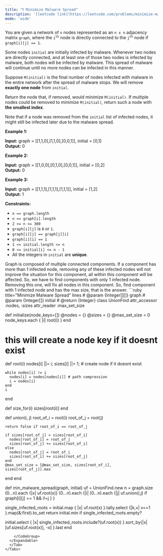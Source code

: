 ```yaml
---
title: "❗️ Minimize Malware Spread"
description: '[leetcode link](https://leetcode.com/problems/minimize-malware-spread/description/)'
mode: 'wide'
---
```

<Tabs>
  <Tab title="Question" icon="circle-question" iconType="regular">
    <Card>
      <p>You are given a network of <code>n</code> nodes represented as an <code>n x n</code> adjacency matrix <code>graph</code>, where the <code>i<sup>th</sup></code> node is directly connected to the <code>j<sup>th</sup></code> node if <code>graph[i][j] == 1</code>.</p>  <p>Some nodes <code>initial</code> are initially infected by malware. Whenever two nodes are directly connected, and at least one of those two nodes is infected by malware, both nodes will be infected by malware. This spread of malware will continue until no more nodes can be infected in this manner.</p>  <p>Suppose <code>M(initial)</code> is the final number of nodes infected with malware in the entire network after the spread of malware stops. We will remove <strong>exactly one node</strong> from <code>initial</code>.</p>  <p>Return the node that, if removed, would minimize <code>M(initial)</code>. If multiple nodes could be removed to minimize <code>M(initial)</code>, return such a node with <strong>the smallest index</strong>.</p>  <p>Note that if a node was removed from the <code>initial</code> list of infected nodes, it might still be infected later due to the malware spread.</p>   <p><strong class="example">Example 1:</strong></p> <strong>Input:</strong> graph = [[1,1,0],[1,1,0],[0,0,1]], initial = [0,1] <br/> <strong>Output:</strong> 0 <p><strong class="example">Example 2:</strong></p> <strong>Input:</strong> graph = [[1,0,0],[0,1,0],[0,0,1]], initial = [0,2] <br/> <strong>Output:</strong> 0 <p><strong class="example">Example 3:</strong></p> <strong>Input:</strong> graph = [[1,1,1],[1,1,1],[1,1,1]], initial = [1,2] <br/> <strong>Output:</strong> 1   <p><strong>Constraints:</strong></p>  <ul>  <li><code>n == graph.length</code></li>  <li><code>n == graph[i].length</code></li>  <li><code>2 &lt;= n &lt;= 300</code></li>  <li><code>graph[i][j]</code> is <code>0</code> or <code>1</code>.</li>  <li><code>graph[i][j] == graph[j][i]</code></li>  <li><code>graph[i][i] == 1</code></li>  <li><code>1 &lt;= initial.length &lt;= n</code></li>  <li><code>0 &lt;= initial[i] &lt;= n - 1</code></li>  <li>All the integers in <code>initial</code> are <strong>unique</strong>.</li> </ul> 
    </Card>
  </Tab>
  <Tab title="Solution" icon="lightbulb" iconType="regular" >
    <Card>
      Graph is composed of multiple connected components. If a component has more than 1 infected node, removing any of these infected nodes will not improve the situation for this component, all within this component will be affected. So, we have to find components with only 1 infected node. Removing this one, will fix all nodes in this component. So, find component with 1 infected node and has the max size, that is the answer.
</Card>
  <Expandable title="code">
    <CodeGroup dropdown>
```ruby title="Minimize Malware Spread" lines
# @param {Integer[][]} graph
# @param {Integer[]} initial
# @return {Integer}
class UnionFind
  attr_accessor :nodes, :sizes
  attr_reader :max_set_size

  def initialize(node_keys=[])
    @nodes = {}
    @sizes = {}
    @max_set_size = 0
    node_keys.each { |i| root(i) }
  end

  # this will create a node key if it doesnt exist
  def root(i)
    nodes[i] ||= i; sizes[i] ||= 1; # create node if it doesnt exist

    while nodes[i] != i
      nodes[i] = nodes[nodes[i]] # path compression
      i = nodes[i]
    end
    i
  end

  def size_for(i)
    sizes[root(i)]
  end

  def union(i, j)
    root_of_i = root(i)
    root_of_j = root(j)

    return false if root_of_i == root_of_j

    if sizes[root_of_j] > sizes[root_of_i]
      nodes[root_of_i] = root_of_j
      sizes[root_of_j] += sizes[root_of_i]
    else
      nodes[root_of_j] = root_of_i
      sizes[root_of_i] += sizes[root_of_j]
    end
    @max_set_size = [@max_set_size, sizes[root_of_i], sizes[root_of_j]].max
  end
end

def min_malware_spread(graph, initial)
  uf = UnionFind.new
  n = graph.size
  (0...n).each {|x| uf.root(x)}
  (0...n).each {|i| (0...n).each {|j| uf.union(i,j) if graph[i][j] == 1 && i!=j } }

  single_infected_roots = initial.map { |x| uf.root(x) }.tally.select {|k,v| v==1 }.map(&:first).to_set
  return initial.min if single_infected_roots.empty?

  initial.select { |x| single_infected_roots.include?(uf.root(x)) }.sort_by{|x| [uf.sizes[uf.root(x)], -x] }.last
end
```
    </CodeGroup>
  </Expandable>
  </Tab>
</Tabs>